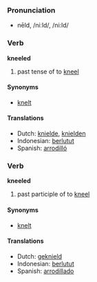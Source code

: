 === Pronunciation ===
*nēld, /niːld/, /ni:ld/

=== Verb ===

'''kneeled'''

# past tense of to [[kneel]]

==== Synonyms ====
*[[knelt]]

==== Translations ====
*Dutch: [[knielde]], [[knielden]]
*Indonesian: [[lutut|berlutut]]
*Spanish: [[arrodilló]]

=== Verb ===

'''kneeled'''

# past participle of to [[kneel]]

==== Synonyms ====
*[[knelt]]

==== Translations ====
*Dutch: [[geknield]]
*Indonesian: [[lutut|berlutut]]
*Spanish: [[arrodillado]]